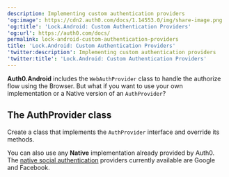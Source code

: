 ```yaml
---
description: Implementing custom authentication providers
'og:image': https://cdn2.auth0.com/docs/1.14553.0/img/share-image.png
'og:title': 'Lock.Android: Custom Authentication Providers'
'og:url': https://auth0.com/docs/
permalink: lock-android-custom-authentication-providers
title: 'Lock.Android: Custom Authentication Providers'
'twitter:description': Implementing custom authentication providers
'twitter:title': 'Lock.Android: Custom Authentication Providers'
---
```

**Auth0.Android** includes the `WebAuthProvider` class to handle the authorize flow using the Browser. But what if you want to use your own implementation or a Native version of an `AuthProvider`?

## The AuthProvider class

Create a class that implements the `AuthProvider` interface and override its methods.

You can also use any **Native** implementation already provided by Auth0. The [native social authentication](/libraries/lock-android/lock-android-native-social-authentication) providers currently available are Google and Facebook.